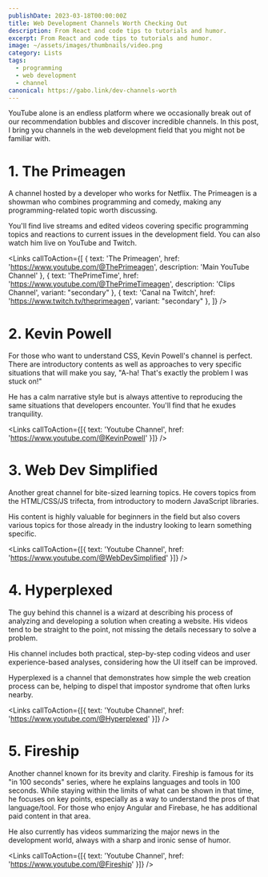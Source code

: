 ```yaml
---
publishDate: 2023-03-18T00:00:00Z
title: Web Development Channels Worth Checking Out
description: From React and code tips to tutorials and humor.
excerpt: From React and code tips to tutorials and humor.
image: ~/assets/images/thumbnails/video.png
category: Lists
tags:
  - programming
  - web development
  - channel
canonical: https://gabo.link/dev-channels-worth
---
```



<p class="px-6">YouTube alone is an endless platform where we occasionally break out of our recommendation bubbles and discover incredible channels. In this post, I bring you channels in the web development field that you might not be familiar with.</p>
  
<ListItem>

# 1. The Primeagen

<VideoFrame id="MuCK81q1edU" />

A channel hosted by a developer who works for Netflix. The Primeagen is a showman who combines programming and comedy, making any programming-related topic worth discussing.

You'll find live streams and edited videos covering specific programming topics and reactions to current issues in the development field. You can also watch him live on YouTube and Twitch.

<Links
  callToAction={[
    { text: 'The Primeagen', href: 'https://www.youtube.com/@ThePrimeagen', description: 'Main YouTube Channel' },
    { text: 'ThePrimeTime', href: 'https://www.youtube.com/@ThePrimeTimeagen', description: 'Clips Channel',  variant: "secondary" },
    { text: 'Canal na Twitch', href: 'https://www.twitch.tv/theprimeagen',  variant: "secondary" },
  ]}
/>

</ListItem>

<ListItem>

# 2. Kevin Powell

<VideoFrame id="3elGSZSWTbM" />

For those who want to understand CSS, Kevin Powell's channel is perfect. There are introductory contents as well as approaches to very specific situations that will make you say, "A-ha! That's exactly the problem I was stuck on!"

He has a calm narrative style but is always attentive to reproducing the same situations that developers encounter. You'll find that he exudes tranquility.

<Links callToAction={[{ text: 'Youtube Channel', href: 'https://www.youtube.com/@KevinPowell' }]} />

</ListItem>

<ListItem>

# 3. Web Dev Simplified

<VideoFrame id="y17RuWkWdn8" />

Another great channel for bite-sized learning topics. He covers topics from the HTML/CSS/JS trifecta, from introductory to modern JavaScript libraries.

His content is highly valuable for beginners in the field but also covers various topics for those already in the industry looking to learn something specific.

<Links callToAction={[{ text: 'Youtube Channel', href: 'https://www.youtube.com/@WebDevSimplified' }]} />

</ListItem>

<ListItem>

# 4. Hyperplexed

<VideoFrame id="jMVhxBB3l0w" />

The guy behind this channel is a wizard at describing his process of analyzing and developing a solution when creating a website. His videos tend to be straight to the point, not missing the details necessary to solve a problem.

His channel includes both practical, step-by-step coding videos and user experience-based analyses, considering how the UI itself can be improved.

Hyperplexed is a channel that demonstrates how simple the web creation process can be, helping to dispel that impostor syndrome that often lurks nearby.

<Links callToAction={[{ text: 'Youtube Channel', href: 'https://www.youtube.com/@Hyperplexed' }]} />

</ListItem>

<ListItem>

# 5. Fireship

<VideoFrame id="rv3Yq-B8qp4" />

Another channel known for its brevity and clarity. Fireship is famous for its "in 100 seconds" series, where he explains languages and tools in 100 seconds. While staying within the limits of what can be shown in that time, he focuses on key points, especially as a way to understand the pros of that language/tool. For those who enjoy Angular and Firebase, he has additional paid content in that area.

He also currently has videos summarizing the major news in the development world, always with a sharp and ironic sense of humor.

<Links callToAction={[{ text: 'Youtube Channel', href: 'https://www.youtube.com/@Fireship' }]} />

</ListItem>

